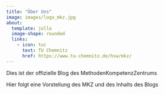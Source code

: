 ```yaml
---
title: "Über Uns"
image: images/logo_mkz.jpg
about:
  template: jolla
  image-shape: rounded
  links:
    - icon: tuc
      text: TU Chemnitz
      href: https://www.tu-chemnitz.de/hsw/mkz/
---
```


Dies ist der offizielle Blog des MethodenKompetenzZentrums

Hier folgt eine Vorstellung des MKZ und des Inhalts des Blogs
